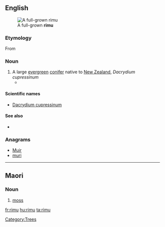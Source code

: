 ==English==
[[File:Rimu-Waitakere.jpg|thumb|A full-grown '''rimu''']]

===Etymology===

From {{etyl|mi}}

===Noun===
{{en-noun|rimu}}

# A large [[evergreen]] [[conifer]] native to [[New Zealand]], ''Dacrydium cupressinum''
#* {{quote-news|2009|January 31|Susan Gough Henly|Paddling in New Zealand’s nirvana|Toronto Star|url=http://www.thestar.com/Travel/article/578669
|passage=Leaving the kayaks at Onetahuti Beach, Maori for “to run along the sand,” we amble along the beach before climbing over a lush headland, dense with kawa kawa trees, '''rimu''' pine, silver ferns and flowering tea-trees, to view the sweeping beach in front of the Awaroa estuary. }}

====Scientific names====
* [[Dacrydium cupressinum]]

====See also====
* {{pedialite|Rimu (tree)}}

===Anagrams===
* [[Muir#English|Muir]]
* [[muri#English|muri]]

[[Category:Trees]]

----

==Maori==

===Noun===
{{infl|mi|noun}}

# [[moss]]

[[fr:rimu]]
[[hu:rimu]]
[[ta:rimu]]